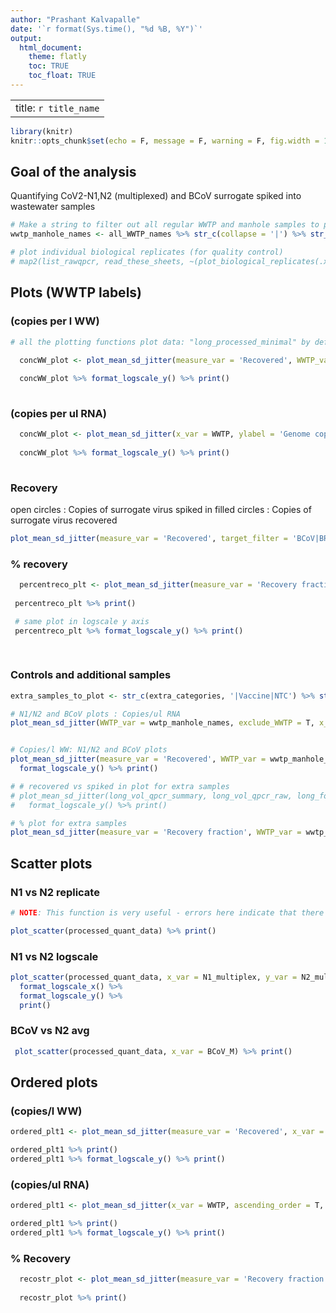 ```yaml
---
author: "Prashant Kalvapalle"
date: '`r format(Sys.time(), "%d %B, %Y")`'
output: 
  html_document:
    theme: flatly
    toc: TRUE
    toc_float: TRUE
---
```


---
title: `r title_name`
---

```r
library(knitr)
knitr::opts_chunk$set(echo = F, message = F, warning = F, fig.width = 12, fig.height = 4)

```

## Goal of the analysis

Quantifying CoV2-N1,N2 (multiplexed) and BCoV surrogate spiked into wastewater samples

```r

# Make a string to filter out all regular WWTP and manhole samples to plot separately
wwtp_manhole_names <- all_WWTP_names %>% str_c(collapse = '|') %>% str_c(manhole_samples, sep = '|')

# plot individual biological replicates (for quality control)
# map2(list_rawqpcr, read_these_sheets, ~(plot_biological_replicates(.x, title_text = .y)))

```


## Plots (WWTP labels)

### (copies per l WW)

```r
# all the plotting functions plot data: "long_processed_minimal" by default

  concWW_plot <- plot_mean_sd_jitter(measure_var = 'Recovered', WWTP_var = wwtp_manhole_names, x_var = WWTP, ylabel = 'Genome copies/l Wastewater') 
  
  concWW_plot %>% format_logscale_y() %>% print()
  
```


### (copies per ul RNA)

```r

  concWW_plot <- plot_mean_sd_jitter(x_var = WWTP, ylabel = 'Genome copies/ul RNA') 
  
  concWW_plot %>% format_logscale_y() %>% print()
  
```


### Recovery

open circles : Copies of surrogate virus spiked in
filled circles : Copies of surrogate virus recovered

```r

plot_mean_sd_jitter(measure_var = 'Recovered', target_filter = 'BCoV|BRSV', x_var = WWTP, ylabel = 'Genome copies/l Wastewater') %>%  format_logscale_y() %>% print()

```

### % recovery

```r


  percentreco_plt <- plot_mean_sd_jitter(measure_var = 'Recovery fraction', target_filter = 'BCoV|BRSV', x_var = WWTP, ylabel = 'Percentage recovery of surrogate virus') 
  
 percentreco_plt %>% print()

 # same plot in logscale y axis  
 percentreco_plt %>% format_logscale_y() %>% print()
  
  
```

### Controls and additional samples

```r

extra_samples_to_plot <- str_c(extra_categories, '|Vaccine|NTC') %>% str_remove('\\|Std|Std\\|')

# N1/N2 and BCoV plots : Copies/ul RNA
plot_mean_sd_jitter(WWTP_var = wwtp_manhole_names, exclude_WWTP = T, x_var = WWTP) %>% format_logscale_y() %>% print()


# Copies/l WW: N1/N2 and BCoV plots
plot_mean_sd_jitter(measure_var = 'Recovered', WWTP_var = wwtp_manhole_names, exclude_WWTP = T, x_var = WWTP, ylabel = 'Genome copies/l Wastewater') %>% 
  format_logscale_y() %>% print()

# # recovered vs spiked in plot for extra samples
# plot_mean_sd_jitter(long_vol_qpcr_summary, long_vol_qpcr_raw, long_format = T, measure_var = 'Recovered', sample_var = extra_samples_to_plot, exclude_sample = F, x_var = WWTP, ylabel = 'Genome copies/l Wastewater') %>%
#   format_logscale_y() %>% print()

# % plot for extra samples
plot_mean_sd_jitter(measure_var = 'Recovery fraction', WWTP_var = wwtp_manhole_names, exclude_WWTP = T, target_filter = 'BCoV|BRSV', x_var = WWTP, ylabel = 'Percentage recovery of surrogate virus') %>% print()

```


## Scatter plots

### N1 vs N2 replicate

```r

# NOTE: This function is very useful - errors here indicate that there are overlapping labels in the data: Check the sample naming sheet first thing

plot_scatter(processed_quant_data) %>% print()

```

### N1 vs N2 logscale

```r

plot_scatter(processed_quant_data, x_var = N1_multiplex, y_var = N2_multiplex) %>% 
  format_logscale_x() %>% 
  format_logscale_y() %>% 
  print()

```

### BCoV vs N2 avg

```r

 plot_scatter(processed_quant_data, x_var = BCoV_M) %>% print()

```

## Ordered plots

### (copies/l WW)

```r

ordered_plt1 <- plot_mean_sd_jitter(measure_var = 'Recovered', x_var = WWTP, ascending_order = T, ylabel = 'Genome copies/l Wastewater')

ordered_plt1 %>% print()
ordered_plt1 %>% format_logscale_y() %>% print()

```

### (copies/ul RNA)

```r

ordered_plt1 <- plot_mean_sd_jitter(x_var = WWTP, ascending_order = T, ylabel = 'Genome copies/ul RNA')

ordered_plt1 %>% print()
ordered_plt1 %>% format_logscale_y() %>% print()

```

### % Recovery

```r

  recostr_plot <- plot_mean_sd_jitter(measure_var = 'Recovery fraction', x_var = WWTP, ascending_order = T, ylabel = 'Percentage recovery of surrogate')
  
  recostr_plot %>% print()

```

